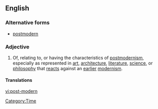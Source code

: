 ==English==
{{wikipedia|Postmodernism}}

===Alternative forms===
* [[postmodern]]

===Adjective===
{{en-adj|pos=[[post-]][[modern]]}}

# Of, relating to, or having the characteristics of [[postmodernism]], especially as represented in [[art]], [[architecture]], [[literature]], [[science]], or [[philosophy]] that [[react]]s against an [[earlier]] [[modernism]].

====Translations====
{{trans-see|having the characteristics of postmodernism|postmodern}}

[[Category:Time]]

[[vi:post-modern]]
